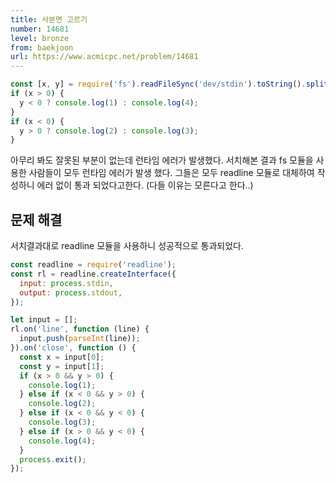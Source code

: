 ```yaml
---
title: 사분면 고르기
number: 14681
level: bronze
from: baekjoon
url: https://www.acmicpc.net/problem/14681
---
```


```js
const [x, y] = require('fs').readFileSync('dev/stdin').toString().split('\n');
if (x > 0) {
  y < 0 ? console.log(1) : console.log(4);
}
if (x < 0) {
  y > 0 ? console.log(2) : console.log(3);
}
```

아무리 봐도 잘못된 부분이 없는데 런타임 에러가 발생했다. 서치해본 결과 fs 모듈을 사용한 사람들이 모두 런타임 에러가 발생 했다. 그들은 모두 readline 모듈로 대체하여 작성하니 에러 없이 통과 되었다고한다. (다들 이유는 모른다고 한다..)

## 문제 해결

서치결과대로 readline 모듈을 사용하니 성공적으로 통과되었다.

```js
const readline = require('readline');
const rl = readline.createInterface({
  input: process.stdin,
  output: process.stdout,
});

let input = [];
rl.on('line', function (line) {
  input.push(parseInt(line));
}).on('close', function () {
  const x = input[0];
  const y = input[1];
  if (x > 0 && y > 0) {
    console.log(1);
  } else if (x < 0 && y > 0) {
    console.log(2);
  } else if (x < 0 && y < 0) {
    console.log(3);
  } else if (x > 0 && y < 0) {
    console.log(4);
  }
  process.exit();
});
```
